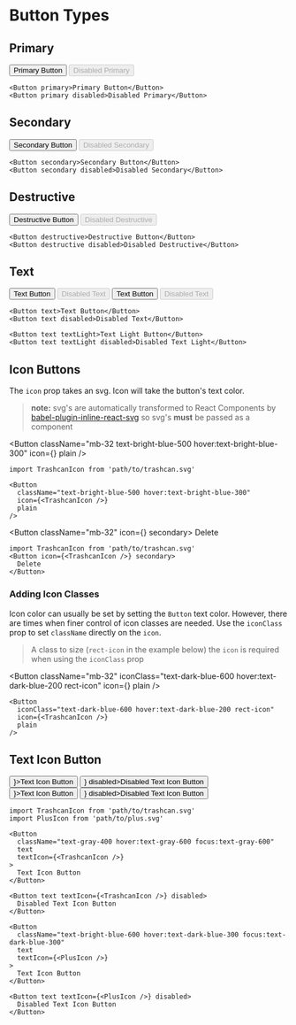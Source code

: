 
# Button Types

## Primary

<Button className="mb-32" primary>Primary Button</Button>
<Button className="mb-32 ml-8" primary disabled>Disabled Primary</Button>

```tsx
<Button primary>Primary Button</Button>
<Button primary disabled>Disabled Primary</Button>
```

## Secondary

<Button className="mb-32" secondary>Secondary Button</Button>
<Button className="mb-32 ml-8" secondary disabled>Disabled Secondary</Button>

```tsx
<Button secondary>Secondary Button</Button>
<Button secondary disabled>Disabled Secondary</Button>
```

## Destructive

<Button className="mb-32" destructive>Destructive Button</Button>
<Button className="mb-32 ml-8" destructive disabled>Disabled Destructive</Button>

```tsx
<Button destructive>Destructive Button</Button>
<Button destructive disabled>Disabled Destructive</Button>
```

## Text

<Button className="mb-32" text>Text Button</Button>
<Button className="mb-32 ml-8" text disabled>Disabled Text</Button>
<Button className="mb-32 ml-8" text textLight>Text Button</Button>
<Button className="mb-32 ml-8" text textLight disabled>Disabled Text</Button>

```tsx
<Button text>Text Button</Button>
<Button text disabled>Disabled Text</Button>

<Button text textLight>Text Light Button</Button>
<Button text textLight disabled>Disabled Text Light</Button>
```

## Icon Buttons

The `icon` prop takes an svg. Icon will take the button's text color.

> **note:** svg's are automatically transformed to React Components by [babel-plugin-inline-react-svg](https://github.com/airbnb/babel-plugin-inline-react-svg) so svg's **must** be passed as a component

<Button
  className="mb-32 text-bright-blue-500 hover:text-bright-blue-300"
  icon={<TrashcanIcon />}
  plain
/>

```tsx
import TrashcanIcon from 'path/to/trashcan.svg'

<Button
  className="text-bright-blue-500 hover:text-bright-blue-300"
  icon={<TrashcanIcon />}
  plain
/>
```

<Button className="mb-32" icon={<TrashcanIcon />} secondary>
  Delete
</Button>

```tsx
import TrashcanIcon from 'path/to/trashcan.svg'
<Button icon={<TrashcanIcon />} secondary>
  Delete
</Button>
```

### Adding Icon Classes

Icon color can usually be set by setting the `Button` text color. However, there are times when finer control of icon classes are needed. Use the `iconClass` prop to set `className` directly on the `icon`.

> A class to size (`rect-icon` in the example below) the `icon` is required when using the `iconClass` prop

<Button
  className="mb-32"
  iconClass="text-dark-blue-600 hover:text-dark-blue-200 rect-icon"
  icon={<TrashcanIcon />}
  plain
/>

```tsx
<Button
  iconClass="text-dark-blue-600 hover:text-dark-blue-200 rect-icon"
  icon={<TrashcanIcon />}
  plain
/>
```

## Text Icon Button

<div>
  <Button className="text-gray-400 hover:text-gray-600 focus:text-gray-600 mb-32 " text textIcon={<TrashcanIcon />}>Text Icon Button</Button>
  <Button className="mb-32 ml-8" text textIcon={<TrashcanIcon />} disabled>Disabled Text Icon Button</Button>
</div>
<div>
  <Button className="text-bright-blue-600 hover:text-dark-blue-300 focus:text-dark-blue-300 mb-32 " text textIcon={<PlusIcon />}>Text Icon Button</Button>
  <Button className="mb-32 ml-8" text textIcon={<PlusIcon />} disabled>Disabled Text Icon Button</Button>
</div>

```tsx
import TrashcanIcon from 'path/to/trashcan.svg'
import PlusIcon from 'path/to/plus.svg'

<Button
  className="text-gray-400 hover:text-gray-600 focus:text-gray-600"
  text
  textIcon={<TrashcanIcon />}
>
  Text Icon Button
</Button>

<Button text textIcon={<TrashcanIcon />} disabled>
  Disabled Text Icon Button
</Button>

<Button
  className="text-bright-blue-600 hover:text-dark-blue-300 focus:text-dark-blue-300"
  text
  textIcon={<PlusIcon />}
>
  Text Icon Button
</Button>

<Button text textIcon={<PlusIcon />} disabled>
  Disabled Text Icon Button
</Button>
```
